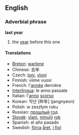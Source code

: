 ==English==
===Adverbial phrase===
'''last year'''

#the [[year]] before this one

====Translations====
*[[Breton]]: [[warlene]]
*Chinese: 去年
*Czech: [[loni]], [[vloni]]
*Finnish: viime vuosi
*French: l'[[année]] dernière
*[[Interlingua]]: le anno passate
*Italian: l'[[anno]] [[scorso]]
*Korean: 작년 [昨年] (jangnyeon)
*Polish: w zeszłym roku
*Russian: [[прошлый]] [[год]]
*[[Slovak]]: [[vlani]], [[minulý]] [[rok]]
*Spanish: el año pasado
*Swedish: [[förra]] [[året]], [[i fjol]]